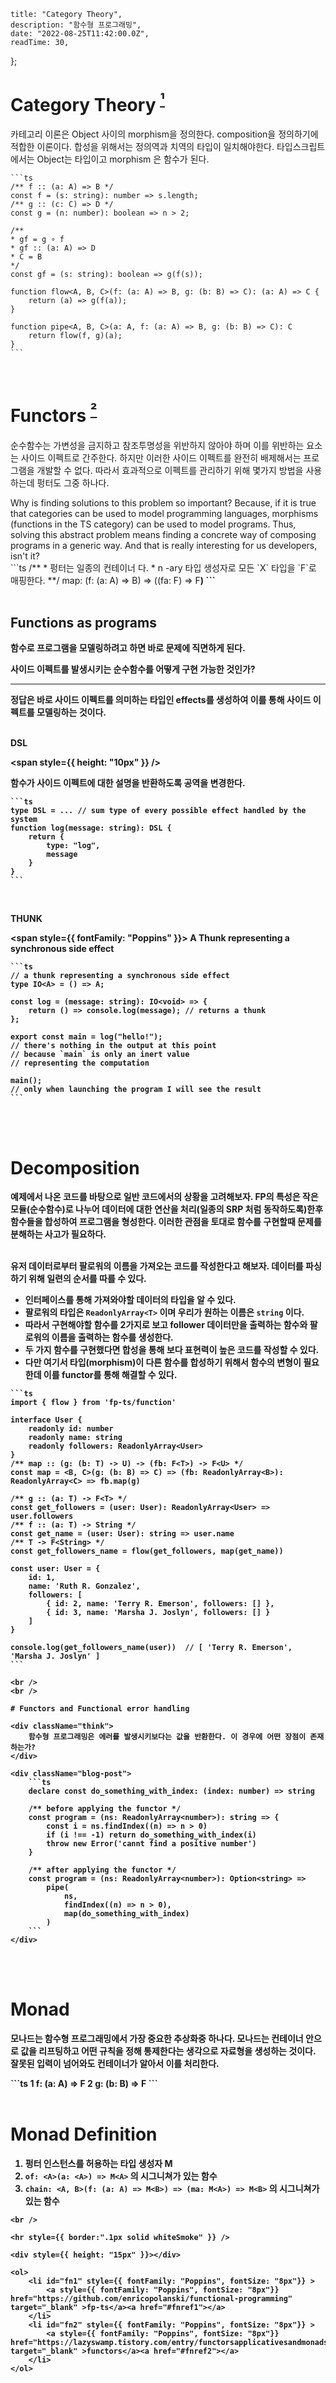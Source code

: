 
    title: "Category Theory",
    description: "함수형 프로그래밍",
    date: "2022-08-25T11:42:00.0Z",
    readTime: 30,
};


<div style={{ marginTop: "4rem", fontFamily: "Recoleta, NotoSansKR-Thin, MalgunGothic", fontSize: '11pt', lineHeight: '22pt', letterSpacing: '.8px'}}>

# Category Theory <sup><a href="#fn1" id="fnref1"> ¹ </a></sup>

카테고리 이론은 Object 사이의 morphism을 정의한다. composition을 정의하기에 적합한 이론이다. 합성을 위해서는 정의역과 치역의 타입이 일치해야한다.
타입스크립트에서는 Object는 타입이고 morphism 은 함수가 된다.

<div className="blog-post">

    ```ts
    /** f :: (a: A) => B */
    const f = (s: string): number => s.length;
    /** g :: (c: C) => D */
    const g = (n: number): boolean => n > 2;

    /**
    * gf = g ∘ f
    * gf :: (a: A) => D
    * C = B
    */
    const gf = (s: string): boolean => g(f(s));

    function flow<A, B, C>(f: (a: A) => B, g: (b: B) => C): (a: A) => C {
        return (a) => g(f(a));
    }

    function pipe<A, B, C>(a: A, f: (a: A) => B, g: (b: B) => C): C
        return flow(f, g)(a);
    }
    ```

</div>

<br />

# Functors <sup><a href="#fn2" id="fnref2"> ² </a></sup>

순수함수는 가변성을 금지하고 참조투명성을 위반하지 않아야 하며 이를 위반하는 요소는 사이드 이펙트로 간주한다.
하지만 이러한 사이드 이펙트를 완전히 배제해서는 프로그램을 개발할 수 없다. 따라서 효과적으로 이펙트를 관리하기 위해 몇가지 방법을 사용하는데 펑터도 그중 하나다.

<div className="custom-blockquote">
    Why is finding solutions to this problem so important? Because, if it is
    true that categories can be used to model programming languages, morphisms
    (functions in the TS category) can be used to model programs. Thus, solving
    this abstract problem means finding a concrete way of composing programs in
    a generic way. And that is really interesting for us developers, isn't it?
</div>

<div className="blog-post">
```ts
/** 
 * 펑터는 일종의 컨테이너 다.
 * n -ary 타입 생성자로 모든 `X` 타입을 `F<X>`로 매핑한다. 
 **/
map: <A, B>(f: (a: A) => B) => ((fa: F<A>) => F<B>)
```
</div>

<br />

## Functions as programs

함수로 프로그램을 모델링하려고 하면 바로 문제에 직면하게 된다.

<div className="custom-blockquote">
    사이드 이펙트를 발생시키는 순수함수를 어떻게 구현 가능한 것인가? <hr />
    정답은 바로 사이드 이펙트를 의미하는 타입인 effects를 생성하여 이를 통해 사이드
    이펙트를 모델링하는 것이다.
</div>

<br />

DSL

<span style={{ height: "10px" }} />

함수가 사이드 이펙트에 대한 설명을 반환하도록 공역을 변경한다.

<div className="blog-post">

    ```ts
    type DSL = ... // sum type of every possible effect handled by the system
    function log(message: string): DSL {
        return {
            type: "log",
            message
        }
    }
    ```

</div>

<br />

THUNK

<span style={{ fontFamily: "Poppins" }}>
    A Thunk representing a synchronous side effect
</span>

<div className="blog-post">

    ```ts
    // a thunk representing a synchronous side effect
    type IO<A> = () => A;

    const log = (message: string): IO<void> => {
        return () => console.log(message); // returns a thunk
    };

    export const main = log("hello!");
    // there's nothing in the output at this point
    // because `main` is only an inert value
    // representing the computation

    main();
    // only when launching the program I will see the result
    ```

</div>

<br />
<br />

# Decomposition

예제에서 나온 코드를 바탕으로 일반 코드에서의 상황을 고려해보자. FP의 특성은 작은 모듈(순수함수)로 나누어 데이터에 대한 연산을 처리(일종의 SRP 처럼 동작하도록)한후 함수들을 합성하여 프로그램을 형성한다.
이러한 관점을 토대로 함수를 구현할때 문제를 분해하는 사고가 필요하다.

<br /> 유저 데이터로부터 팔로워의 이름을 가져오는 코드를 작성한다고 해보자.
데이터를 파싱하기 위해 일련의 순서를 따를 수 있다.

-   인터페이스를 통해 가져와야할 데이터의 타입을 알 수 있다.
-   팔로워의 타입은 `ReadonlyArray<T>` 이며 우리가 원하는 이름은 `string` 이다.
-   따라서 구현해야할 함수를 2가지로 보고 follower 데이터만을 출력하는 함수와 팔로워의 이름을 출력하는 함수를 생성한다.
-   두 가지 함수를 구현했다면 합성을 통해 보다 표현력이 높은 코드를 작성할 수 있다.
-   다만 여기서 타입(morphism)이 다른 함수를 합성하기 위해서 함수의 변형이 필요한데 이를 functor를 통해 해결할 수 있다.

<div className="blog-post">

    ```ts
    import { flow } from 'fp-ts/function'

    interface User {
        readonly id: number
        readonly name: string
        readonly followers: ReadonlyArray<User>
    }
    /** map :: (g: (b: T) -> U) -> (fb: F<T>) -> F<U> */
    const map = <B, C>(g: (b: B) => C) => (fb: ReadonlyArray<B>): ReadonlyArray<C> => fb.map(g)

    /** g :: (a: T) -> F<T> */
    const get_followers = (user: User): ReadonlyArray<User> => user.followers
    /** f :: (a: T) -> String */
    const get_name = (user: User): string => user.name
    /** T -> F<String> */
    const get_followers_name = flow(get_followers, map(get_name))

    const user: User = {
        id: 1,
        name: 'Ruth R. Gonzalez',
        followers: [
            { id: 2, name: 'Terry R. Emerson', followers: [] },
            { id: 3, name: 'Marsha J. Joslyn', followers: [] }
        ]
    }

    console.log(get_followers_name(user))  // [ 'Terry R. Emerson', 'Marsha J. Joslyn' ]
    ```

    <br />
    <br />

    # Functors and Functional error handling

    <div className="think">
        함수형 프로그래밍은 에러를 발생시키보다는 값을 반환한다. 이 경우에 어떤 장점이 존재하는가?
    </div>

    <div className="blog-post">
        ```ts
        declare const do_something_with_index: (index: number) => string

        /** before applying the functor */
        const program = (ns: ReadonlyArray<number>): string => {
            const i = ns.findIndex((n) => n > 0)
            if (i !== -1) return do_something_with_index(i)
            throw new Error('cannt find a positive number')
        }

        /** after applying the functor */
        const program = (ns: ReadonlyArray<number>): Option<string> =>
            pipe(
                ns,
                findIndex((n) => n > 0),
                map(do_something_with_index)
            )
        ```
    </div>

<br />
<br />

# Monad

모나드는 함수형 프로그래밍에서 가장 중요한 추상화중 하나다. 모나드는 컨테이너 안으로 값을 리프팅하고 어떤 규칙을 정해 통제한다는 생각으로 자료형을 생성하는 것이다.
잘못된 입력이 넘어와도 컨테이너가 알아서 이를 처리한다.

<div className="blog-post">
```ts
1 f: (a: A) => F<B>
2 g: (b: B) => F<C>
```
</div>

<br />

# Monad Definition

1. 펑터 인스턴스를 허용하는 타입 생성자 M
2. `of: <A>(a: <A>) => M<A>` 의 시그니쳐가 있는 함수
3. `chain: <A, B>(f: (a: A) => M<B>) => (ma: M<A>) => M<B>` 의 시그니쳐가 있는 함수

</div>

    <br />

    <hr style={{ border:".1px solid whiteSmoke" }} />

    <div style={{ height: "15px" }}></div>

    <ol>
        <li id="fn1" style={{ fontFamily: "Poppins", fontSize: "8px"}} >
            <a style={{ fontFamily: "Poppins", fontSize: "8px"}} href="https://github.com/enricopolanski/functional-programming" target="_blank" >fp-ts</a><a href="#fnref1"></a>
        </li>
        <li id="fn2" style={{ fontFamily: "Poppins", fontSize: "8px"}} >
            <a style={{ fontFamily: "Poppins", fontSize: "8px"}} href="https://lazyswamp.tistory.com/entry/functorsapplicativesandmonadsinpictures" target="_blank" >functors</a><a href="#fnref2"></a>
        </li>
    </ol>

</div>
